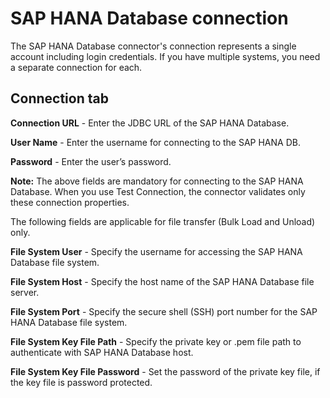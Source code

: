 
# SAP HANA Database connection

<head>
  <meta name="guidename" content="Integration"/>
  <meta name="context" content="GUID-d41bd546-079f-4dd5-b791-99e1f95c15aa"/>
</head>


The SAP HANA Database connector's connection represents a single account including login credentials. If you have multiple systems, you need a separate connection for each.

## Connection tab

**Connection URL** - 
Enter the JDBC URL of the SAP HANA Database.

**User Name** - 
Enter the username for connecting to the SAP HANA DB.

**Password** - 
Enter the user’s password.

**Note:** The above fields are mandatory for connecting to the SAP HANA Database. When you use Test Connection, the connector validates only these connection properties.

The following fields are applicable for file transfer \(Bulk Load and Unload\) only.

**File System User** - 
Specify the username for accessing the SAP HANA Database file system.

**File System Host** - 
Specify the host name of the SAP HANA Database file server.

**File System Port** - 
Specify the secure shell \(SSH\) port number for the SAP HANA Database file system.

**File System Key File Path** - 
Specify the private key or .pem file path to authenticate with SAP HANA Database host.

**File System Key File Password** - 
Set the password of the private key file, if the key file is password protected.


<TestConnection />
